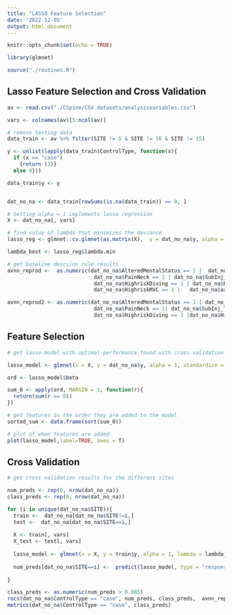 ```yaml
---
title: "LASSO Feature Selection"
date: '2022-12-05'
output: html_document
---
```


```r
knitr::opts_chunk$set(echo = TRUE)

library(glmnet)

source("./routines.R")
```

## Lasso  Feature Selection and Cross Validation

```r
av <- read.csv("./CSpine/CSV datasets/analysisvariables.csv")

vars <- colnames(av)[5:ncol(av)]

# remove testing data
data_train <- av %>% filter(SITE != 5 & SITE != 16 & SITE != 15)

y <- unlist(lapply(data_train$ControlType, function(x){
  if (x == "case")
    {return (1)} 
  else 0}))

data_train$y <- y


dat_no_na <- data_train[rowSums(is.na(data_train)) == 0, ]

```

```r
# Setting alpha = 1 implements lasso regression
X <- dat_no_na[, vars]

# find value of lambda that minimizes the deviance
lasso_reg <- glmnet::cv.glmnet(as.matrix(X),  y = dat_no_na$y, alpha = 1, standardize = TRUE, nfolds = 14)

lambda_best <- lasso_reg$lambda.min

# get baseline deicsion rule results 
avnn_reprod <-  as.numeric(dat_no_na$AlteredMentalStatus == 1 |  dat_no_na$FocalNeuroFindings == 1 | 
                            dat_no_na$PainNeck == 1 | dat_no_na$SubInj_TorsoTrunk == 1 | dat_no_na$Predisposed == 1 |
                            dat_no_na$HighriskDiving == 1 | dat_no_na$HighriskHitByCar == 1 | 
                            dat_no_na$HighriskMVC == 1 |   dat_no_na$axialloadtop == 1 | dat_no_na$Clotheslining == 1)

avnn_reprod2 <- as.numeric(dat_no_na$AlteredMentalStatus == 1 | dat_no_na$FocalNeuroFindings == 1 |  
                            dat_no_na$PainNeck == 1| dat_no_na$SubInj_TorsoTrunk == 1 | 
                            dat_no_na$HighriskDiving == 1 |dat_no_na$HighriskMVC == 1)
```


## Feature Selection

```r
# get lasso model with optimal performance found with cross validation

lasso_model <- glmnet(x = X, y = dat_no_na$y, alpha = 1, standardize = TRUE)

ord <- lasso_model$beta

sum_0 <- apply(ord, MARGIN = 1, function(r){
  return(sum(r == 0))
})

# get features in the order they are added to the model
sorted_sum <- data.frame(sort(sum_0))

# plot of when features are added
plot(lasso_model,label=TRUE, axes = T)
```


## Cross Validation

```r

# get cross validation results for the different sites

num_preds <- rep(0, nrow(dat_no_na))
class_preds <- rep(0, nrow(dat_no_na))

for (i in unique(dat_no_na$SITE)){
  train <-  dat_no_na[dat_no_na$SITE!=i,]
  test <-  dat_no_na[dat_no_na$SITE==i,]
  
  X <- train[, vars]
  X_test <- test[, vars]
  
  lasso_model <- glmnet(x = X, y = train$y, alpha = 1, lambda = lambda_best, standardize = TRUE)
  
  num_preds[dat_no_na$SITE==i] <-  predict(lasso_model, type = "response", newx = as.matrix(X_test))
  
}

class_preds <- as.numeric(num_preds > 0.085)
rocs(dat_no_na$ControlType == "case", num_preds, class_preds,  avnn_reprod, avnn_reprod2)
metrics(dat_no_na$ControlType == "case", class_preds)
```
